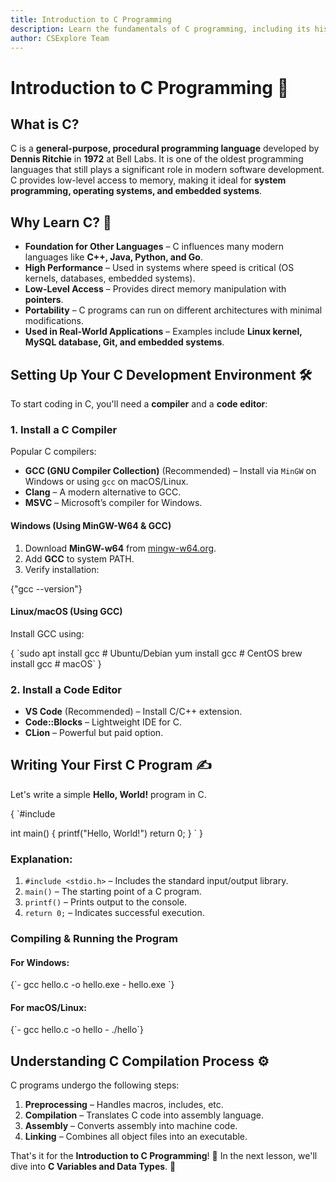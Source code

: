 ```yaml
---
title: Introduction to C Programming
description: Learn the fundamentals of C programming, including its history, features, installation, and first program execution.
author: CSExplore Team
---
```


# Introduction to C Programming 🚀

## What is C? 
C is a **general-purpose, procedural programming language** developed by **Dennis Ritchie** in **1972** at Bell Labs. It is one of the oldest programming languages that still plays a significant role in modern software development. C provides low-level access to memory, making it ideal for **system programming, operating systems, and embedded systems**.

## Why Learn C? 🧐
- **Foundation for Other Languages** – C influences many modern languages like **C++, Java, Python, and Go**.
- **High Performance** – Used in systems where speed is critical (OS kernels, databases, embedded systems).
- **Low-Level Access** – Provides direct memory manipulation with **pointers**.
- **Portability** – C programs can run on different architectures with minimal modifications.
- **Used in Real-World Applications** – Examples include **Linux kernel, MySQL database, Git, and embedded systems**.

## Setting Up Your C Development Environment 🛠️
To start coding in C, you'll need a **compiler** and a **code editor**:

### **1. Install a C Compiler**
Popular C compilers:
- **GCC (GNU Compiler Collection)** (Recommended) – Install via `MinGW` on Windows or using `gcc` on macOS/Linux.
- **Clang** – A modern alternative to GCC.
- **MSVC** – Microsoft’s compiler for Windows.

#### **Windows (Using MinGW-W64 & GCC)**
1. Download **MinGW-w64** from [mingw-w64.org](https://www.mingw-w64.org/).
2. Add **GCC** to system PATH.
3. Verify installation:

<CodeBlock language="bash">
{"gcc --version"}
</CodeBlock>

#### **Linux/macOS (Using GCC)**
Install GCC using:

<CodeBlock language="bash">
{
`sudo apt install gcc # Ubuntu/Debian
yum install gcc # CentOS
brew install gcc # macOS`
}
</CodeBlock>

### **2. Install a Code Editor**
- **VS Code** (Recommended) – Install C/C++ extension.
- **Code::Blocks** – Lightweight IDE for C.
- **CLion** – Powerful but paid option.

## Writing Your First C Program ✍️
Let's write a simple **Hello, World!** program in C.

<CodeBlock language="c">
{
`#include <stdio.h>

int main() {
    printf("Hello, World!")
    return 0;
}
`
}
</CodeBlock>

### **Explanation:**
1. `#include <stdio.h>` – Includes the standard input/output library.
2. `main()` – The starting point of a C program.
3. `printf()` – Prints output to the console.
4. `return 0;` – Indicates successful execution.

### **Compiling & Running the Program**
#### **For Windows:**
<CodeBlock language="bash">
{`- gcc hello.c -o hello.exe
- hello.exe
`}
</CodeBlock>

#### **For macOS/Linux:**
<CodeBlock language="bash">
{`- gcc hello.c -o hello
- ./hello`}
</CodeBlock>

## Understanding C Compilation Process ⚙️
C programs undergo the following steps:

1. **Preprocessing** – Handles macros, includes, etc.
2. **Compilation** – Translates C code into assembly language.
3. **Assembly** – Converts assembly into machine code.
4. **Linking** – Combines all object files into an executable.


That's it for the **Introduction to C Programming**! 🎯 In the next lesson, we'll dive into **C Variables and Data Types**. 🚀
